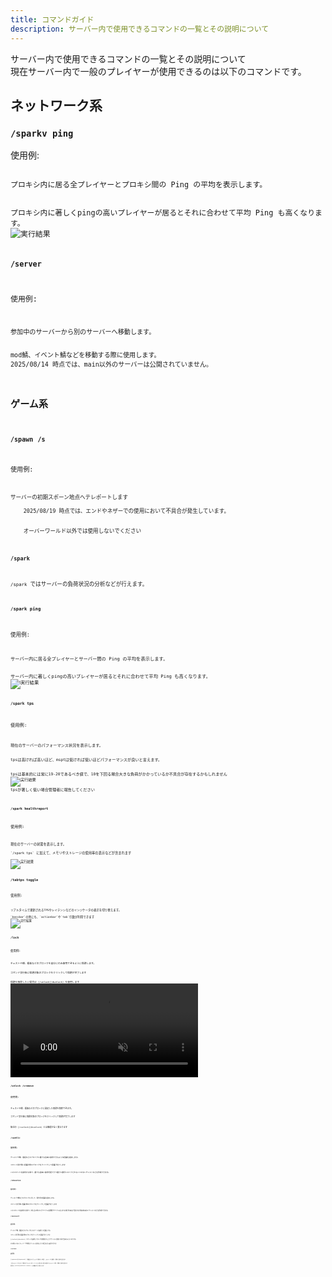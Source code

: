 ```yaml
---
title: コマンドガイド
description: サーバー内で使用できるコマンドの一覧とその説明について
---
```


サーバー内で使用できるコマンドの一覧とその説明について<br/>
現在サーバー内で一般のプレイヤーが使用できるのは以下のコマンドです。

## ネットワーク系

### `/sparkv ping`

使用例:

<Code code="/sparkv ping" />
プロキシ内に居る全プレイヤーとプロキシ間の Ping の平均を表示します。
<br />
プロキシ内に著しくpingの高いプレイヤーが居るとそれに合わせて平均 Ping も高くなります。
<Image src={sparkvPingOutputImage} alt="実行結果" />

### `/server`

使用例:

<Code code="/server main" />
参加中のサーバーから別のサーバーへ移動します。
<br />
mod鯖、イベント鯖などを移動する際に使用します。
<Aside>2025/08/14 時点では、main以外のサーバーは公開されていません。</Aside>

## ゲーム系

### `/spawn` `/s`

使用例:

<Code code="/s" />
サーバーの初期スポーン地点へテレポートします
<Aside type="caution">
    2025/08/19 時点では、エンドやネザーでの使用において不具合が発生しています。
    <br />
    オーバーワールド以外では使用しないでください
</Aside>

### `/spark`

`/spark` ではサーバーの負荷状況の分析などが行えます。

#### `/spark ping`

使用例:

<Code code="/spark ping" />
サーバー内に居る全プレイヤーとサーバー間の Ping の平均を表示します。
<br />
サーバー内に著しくpingの高いプレイヤーが居るとそれに合わせて平均 Ping も高くなります。
<Image src={sparkPingOutputImage} alt="実行結果" />

#### `/spark tps`

使用例:

<Code code="/spark tps" />
現在のサーバーのパフォーマンス状況を表示します。
<br />
tpsは高ければ高いほど、msptは低ければ低いほどパフォーマンスが良いと言えます。
<br />
tpsは基本的には常に19-20であるべき値で、10を下回る場合大きな負荷がかかっているか不具合が存在するかもしれません
<Image src={sparkTpsOutputImage} alt="実行結果" />
<Aside>tpsが著しく低い場合管理者に報告してください</Aside>

#### `/spark healthreport`

使用例:

<Code code="/spark healthreport" />
現在のサーバーの状態を表示します。 <br />
`/spark tps` に加えて、メモリやストレージの使用率の表示などが含まれます

<Image src={sparkHealthreportOutputImage} alt="実行結果" />

### `/tabtps toggle`

使用例:

<Code code="/tabtps toggle bossbar" />
リアルタイムで更新されるTPSやレイテンシなどのインジケータの表示を切り替えます。 <br />
`bossbar`の他にも、`actionbar`や`tab`引数が利用できます
<Image src={tabtpsToggleOutputImage} alt="実行結果" />

### `/lock`

使用例:

<Code code="/lock" />
チェストや樽、看板などのブロックを自分にのみ使用できるように保護します。
<br />
コマンド実行後に保護対象のブロックをクリックして保護が完了します
<br />
保護を解除したい場合は [/unlock](#unlock) を使用します
<video
    src="https://static.mets-server.com/assets/lock-output.mp4"
    autoplay
    loop
    muted
></video>

### `/unlock` `/cremove`

使用例:

<Code code="/unlock" />
チェストや樽、看板などのブロックに設定した保護を削除できます。
<br />
コマンド実行後に保護対象のブロックをクリックして保護が完了します
<br />

<Aside type="caution">後述の [/cunlock](#cunlock) とは機能が全く異なります</Aside>

### `/cpublic`

使用例:

<Code code="/cpublic" />
チェストや樽、看板などのブロックに誰でも自由に使用できるような保護を追加します。
<br />
コマンド実行後に保護対象のブロックをクリックして保護が完了します
<br />
このコマンドを使用する事で、誰でも自由に使用可能でかつ誰かに勝手にロックされることのないチェストなどを作成できます。

### `/cdonation`

使用例:

<Code code="/cdonation" />
チェストや樽などのブロックに対して、寄付用の保護を追加します。
<br />
コマンド実行後に保護対象のブロックをクリックして保護が完了します
<br />
このコマンドを使用する事で、持ち主以外の人がアイテムを閲覧やアイテムを入れる事が出来るが取り出す事は出来ないチェストなどを作成できます。

### `/cpassword`

使用例:

<Code code="/cpassword inko_kawaii_1234" />
チェストや樽、看板などのブロックをパスワードを使用して保護します。
<br />
コマンド実行後に保護対象のブロックをクリックして保護が完了します
<br />
[/cunlock](#cunlock) コマンドを使用してロックを解除することでチェストを開ける事が出来るようになります。
<br />
その場にいないプレイヤーや仲間とチェストを共有したい場合などに使用できます

### `/cunlock`

使用例:

<Code code="/cunlock inko_kawaii_1234" />
[/cpassword](#cpassword) で保護されたチェストを開けたい場合、パスワードを使用して開ける事が出来ます。
<br />
一度パスワードを入力して開けたチェストはサーバーに入り直さない限り次回からパスワード無しで開ける事が出来ます

<Aside type="caution">前述の [/unlock](#unlock-cremove) とは機能が全く異なります</Aside>
